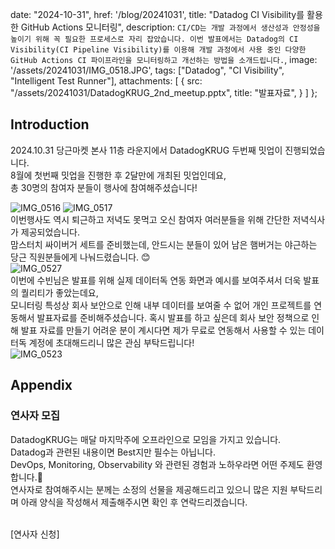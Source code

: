 
  date: "2024-10-31",
  href: '/blog/20241031',
  title: "Datadog CI Visibility를 활용한 GitHub Actions 모니터링",
  description: `CI/CD는 개발 과정에서 생산성과 안정성을 높이기 위해 꼭 필요한 프로세스로 자리 잡았습니다. 이번 발표에서는 Datadog의 CI Visibility(CI Pipeline Visibility)를 이용해 개발 과정에서 사용 중인 다양한 GitHub Actions CI 파이프라인을 모니터링하고 개선하는 방법을 소개드립니다.`,
  image: '/assets/20241031/IMG_0518.JPG',
  tags: ["Datadog", "CI Visibility", "Intelligent Test Runner"],
  attachments: [
    {
      src: "/assets/20241031/DatadogKRUG_2nd_meetup.pptx",
      title: "발표자료",
    }
  ]
};


## Introduction
2024.10.31 당근마켓 본사 11층 라운지에서 DatadogKRUG 두번째 밋업이 진행되었습니다. <br/>
8월에 첫번째 밋업을 진행한 후 2달만에 개최된 밋업인데요, <br/>
총 30명의 참여자 분들이 행사에 참여해주셨습니다! <br/>
<div className='flex items-center gap-x-2'>
  <img className='rounded-lg w-1/2' src={'/assets/20241031/IMG_0516.JPG'} alt="IMG_0516" />
  <img className='rounded-lg w-1/2' src={'/assets/20241031/IMG_0517.JPG'} alt="IMG_0517" />
</div>
이번행사도 역시 퇴근하고 저녁도 못먹고 오신 참여자 여러분들을 위해 간단한 저녁식사가 제공되었습니다. <br/>
맘스터치 싸이버거 세트를 준비했는데, 안드시는 분들이 있어 남은 햄버거는 야근하는 당근 직원분들에게 나눠드렸습니다. 😊
<div className='flex items-center gap-x-2'>
  <img className='rounded-lg' src={'/assets/20241031/IMG_0527.JPG'} alt="IMG_0527" />
</div>
이번에 수빈님은 발표를 위해 실제 데이터독 연동 화면과 예시를 보여주셔서 더욱 발표의 퀄리티가 좋았는데요, <br/>
모니터링 특성상 회사 보안으로 인해 내부 데이터를 보여줄 수 없어 개인 프로젝트를 연동해서 발표자료를 준비해주셨습니다.
혹시 발표를 하고 싶은데 회사 보안 정책으로 인해 발표 자료를 만들기 어려운 분이 계시다면 제가 무료로 연동해서 사용할 수 있는 데이터독 계정에 초대해드리니
많은 관심 부탁드립니다!

<div className='flex items-center gap-x-2'>
  <img className='rounded-lg' src={'/assets/20241031/IMG_0523.png'} alt="IMG_0523" />
</div>


## Appendix

### 연사자 모집
DatadogKRUG는 매달 마지막주에 오프라인으로 모임을 가지고 있습니다. <br/>
Datadog과 관련된 내용이면 Best지만 필수는 아닙니다.<br/>
DevOps, Monitoring, Observability 와 관련된 경험과 노하우라면 어떤 주제도 환영합니다.🤗<br/>
연사자로 참여해주시는 분께는 소정의 선물을 제공해드리고 있으니 많은 지원 부탁드리며 아래 양식을 작성해서 제출해주시면 확인 후 연락드리겠습니다.<br/><br/>
<Link href='https://tally.so/r/wbLoBE' target='_blank' style={{textDecoration: 'none'}}>
  [연사자 신청]
</Link>
